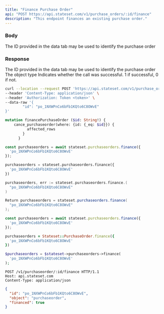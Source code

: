 ```yaml
---
title: "Finance Purchase Order"
api: "POST https://api.stateset.com/v1/purchase_orders/:id/finance"
description: "This endpoint finances an existing purchase order."
---
```


### Body

<ParamField body="purchase_order_id" type="string">
  The ID provided in the data tab may be used to identify the purchase order
</ParamField>

### Response

<ResponseField name="id" type="string">
  The ID provided in the data tab may be used to identify the purchase order
</ResponseField>

<ResponseField name="object" type="string">
  The object type
</ResponseField>

<ResponseField name="success" type="number">
  Indicates whether the call was successful. 1 if successful, 0 if not.
</ResponseField>

<RequestExample>

```bash cURL
curl --location --request POST 'https://api.stateset.com/v1/purchase_order/:id/finance' \
--header 'Content-Type: application/json' \
--header 'Authorization: Token <token>' \
--data-raw '{
		"id": "po_1NXWPnCo6bFb1KQto6C8OWvE"
}'
```

```graphQL GraphQL
mutation financePurchaseOrder ($id: String!) {
    cance_purchaseorder(where: {id: {_eq: $id}}) {
          affected_rows
        }
      }
```

```js Node.js
const purchaseorders = await stateset.purchaseorders.finance({
  'po_1NXWPnCo6bFb1KQto6C8OWvE'
});
```

```py Python
purchaseorders = stateset.purchaseorders.finance({
  'po_1NXWPnCo6bFb1KQto6C8OWvE'
})
```

```go Go
purchaseorders, err := stateset.purchaseorders.finance.(
  "po_1NXWPnCo6bFb1KQto6C8OWvE"
)
```

```java Java
Return purchaseorders = stateset.purchaseorders.finance(
  "po_1NXWPnCo6bFb1KQto6C8OWvE"
);
```

```js Javascript
const purchaseorders = await stateset.purchaseorders.finance({
  'po_1NXWPnCo6bFb1KQto6C8OWvE'
});
```

```ruby Ruby
purchaseorders = Stateset::PurchaseOrder.finance({
  'po_1NXWPnCo6bFb1KQto6C8OWvE'
})
```

```php PHP
$purchaseorders = $stateset->purchaseorders->finance(
  'po_1NXWPnCo6bFb1KQto6C8OWvE'
);
```

```http HTTP
POST /v1/purchaseorder/:id/finance HTTP/1.1
Host: api.stateset.com 
Content-Type: application/json
```

</RequestExample>

<ResponseExample>

```json Response
{
  "id": "po_1NXWPnCo6bFb1KQto6C8OWvE",
  "object": "purchaseorder",
  "financed": true
}

```

</ResponseExample>

